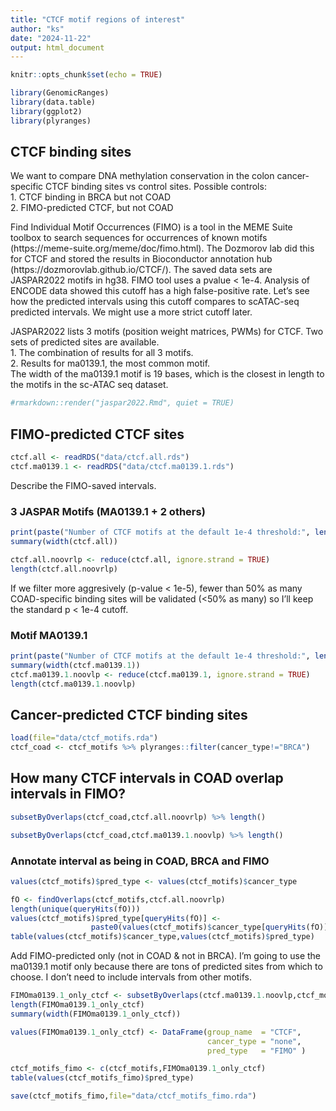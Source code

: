 ```yaml
---
title: "CTCF motif regions of interest"
author: "ks"
date: "2024-11-22"
output: html_document
---
```


```r
knitr::opts_chunk$set(echo = TRUE)
```

```r
library(GenomicRanges)
library(data.table)
library(ggplot2)
library(plyranges)
```

## CTCF binding sites

We want to compare DNA methylation conservation in the colon cancer-specific CTCF binding sites vs control sites. Possible controls:   
1. CTCF binding in BRCA but not COAD  
2. FIMO-predicted CTCF, but not COAD

Find Individual Motif Occurrences (FIMO) is a tool in the MEME Suite toolbox to search sequences for occurrences of known motifs (https://meme-suite.org/meme/doc/fimo.html). 
The Dozmorov lab did this for CTCF and stored the results in Bioconductor annotation hub (https://dozmorovlab.github.io/CTCF/). The saved data sets are JASPAR2022 motifs in hg38. FIMO tool uses a pvalue < 1e-4. Analysis of ENCODE data showed this cutoff has a high false-positive rate. Let's see how the predicted intervals using this cutoff compares to scATAC-seq predicted intervals. We might use a more strict cutoff later.

JASPAR2022 lists 3 motifs (position weight matrices, PWMs) for CTCF. Two sets of predicted sites are available.   
1. The combination of results for all 3 motifs.   
2. Results for ma0139.1, the most common motif.    
The width of the ma0139.1 motif is 19 bases, which is the closest in length to the motifs in the sc-ATAC seq dataset. 

```r
#rmarkdown::render("jaspar2022.Rmd", quiet = TRUE)
```

## FIMO-predicted CTCF sites

```r
ctcf.all <- readRDS("data/ctcf.all.rds")
ctcf.ma0139.1 <- readRDS("data/ctcf.ma0139.1.rds")
```

Describe the FIMO-saved intervals.

### 3 JASPAR Motifs (MA0139.1 + 2 others)

```r
print(paste("Number of CTCF motifs at the default 1e-4 threshold:", length(ctcf.all)))
summary(width(ctcf.all))
```

```r
ctcf.all.noovrlp <- reduce(ctcf.all, ignore.strand = TRUE)
length(ctcf.all.noovrlp)
```

If we filter more aggresively (p-value < 1e-5), fewer than 50% as many COAD-specific binding sites will be validated (<50% as many) so I'll keep the standard p < 1e-4 cutoff.

###  Motif MA0139.1

```r
print(paste("Number of CTCF motifs at the default 1e-4 threshold:", length(ctcf.ma0139.1)))
summary(width(ctcf.ma0139.1))
ctcf.ma0139.1.noovlp <- reduce(ctcf.ma0139.1, ignore.strand = TRUE)
length(ctcf.ma0139.1.noovlp)
```


## Cancer-predicted CTCF binding sites

```r
load(file="data/ctcf_motifs.rda")
ctcf_coad <- ctcf_motifs %>% plyranges::filter(cancer_type!="BRCA")
```


## How many CTCF intervals in COAD overlap intervals in FIMO?
```r
subsetByOverlaps(ctcf_coad,ctcf.all.noovrlp) %>% length()
```

```r
subsetByOverlaps(ctcf_coad,ctcf.ma0139.1.noovlp) %>% length()
```

### Annotate interval as being in COAD, BRCA and FIMO
```r
values(ctcf_motifs)$pred_type <- values(ctcf_motifs)$cancer_type

fO <- findOverlaps(ctcf_motifs,ctcf.all.noovrlp)
length(unique(queryHits(fO)))
values(ctcf_motifs)$pred_type[queryHits(fO)] <-
                  paste0(values(ctcf_motifs)$cancer_type[queryHits(fO)],"+FIMO")
table(values(ctcf_motifs)$cancer_type,values(ctcf_motifs)$pred_type)
```

Add FIMO-predicted only (not in COAD & not in BRCA). I'm going to use the ma0139.1 motif only because there are tons of predicted sites from which to choose.  I don't need to include intervals from other motifs.

```r
FIMOma0139.1_only_ctcf <- subsetByOverlaps(ctcf.ma0139.1.noovlp,ctcf_motifs, invert=TRUE)
length(FIMOma0139.1_only_ctcf)
summary(width(FIMOma0139.1_only_ctcf))
```

```r
values(FIMOma0139.1_only_ctcf) <- DataFrame(group_name  = "CTCF", 
                                            cancer_type = "none",
                                            pred_type   = "FIMO" )
```

```r
ctcf_motifs_fimo <- c(ctcf_motifs,FIMOma0139.1_only_ctcf)
table(values(ctcf_motifs_fimo)$pred_type)
```


```r
save(ctcf_motifs_fimo,file="data/ctcf_motifs_fimo.rda")
```

